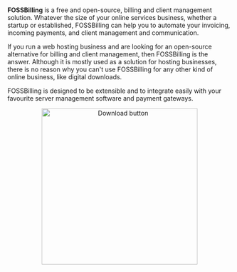 
<h1 align="center">
    <ThemedImage
        alt = "FOSSBilling logo"
        sources = {{
            light: '/img/logo-black.svg',
            dark: '/img/logo-white.svg',
        }}
        width = "500"
        style = {{
            marginTop: '0.5em',
            marginBottom: '0.25em'            
        }}
    />
</h1>

**FOSSBilling** is a free and open-source, billing and client management solution. Whatever the size of your online services business, whether a startup or established, FOSSBilling can help you to automate your invoicing, incoming payments, and client management and communication.

If you run a web hosting business and are looking for an open-source alternative for billing and client management, then FOSSBilling is the answer. Although it is mostly used as a solution for hosting businesses, there is no reason why you can't use FOSSBilling for any other kind of online business, like digital downloads.

FOSSBilling is designed to be extensible and to integrate easily with your favourite server management software and payment gateways.

<div align="center" style={{ marginBottom: '0.5em' }}>
<a href="https://fossbilling.org/downloads/preview"><img src="https://fossbilling.org/img/gh-download-button.png" alt="Download button" width="350"/></a>
</div>